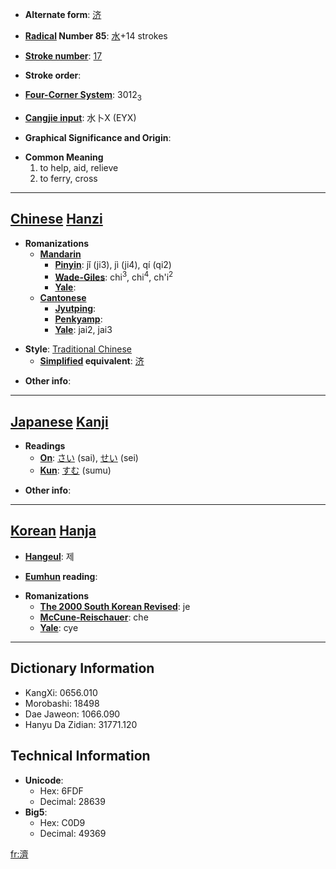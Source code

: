 * '''Alternate form''': [[济]]

* '''[[Wiktionary:Chinese radical index| Radical]] Number 85''': [[Wiktionary:Chinese radical index 水|水]]+14 strokes

* '''[[Wiktionary:Chinese total strokes index|Stroke number]]''': [[Wiktionary:Chinese total strokes index 17|17]]

* '''Stroke order''': 

* '''[[Wiktionary:Chinese four corner index|Four-Corner System]]''': 3012<sub>3</sub>

* '''[[Wiktionary:Chinese Cangjie index|Cangjie input]]''': 水卜X (EYX)

* '''Graphical Significance and Origin''': 

* '''Common Meaning'''
*#to help, aid, relieve
*# to ferry, cross


----

== [[Chinese]] [[Hanzi]] ==

* '''Romanizations'''
** '''[[Mandarin]]'''
*** '''[[Pinyin]]''': jǐ (ji3), jì (ji4), qí (qi2)
*** '''[[Wade-Giles]]''': chi<sup>3</sup>, chi<sup>4</sup>, ch'i<sup>2</sup>
*** '''[[Yale]]''': 
** '''[[Cantonese]]'''
*** '''[[Jyutping]]''':
*** '''[[Penkyamp]]''': 
*** '''[[Yale]]''': jai2, jai3

* '''Style''': [[Traditional Chinese]] 
** '''[[Simplified Chinese|Simplified]] equivalent''': [[济]]

* '''Other info''': 

----

== [[Japanese]] [[Kanji]] ==

* '''Readings'''
** '''[[On]]''': [[さい]] (sai), [[せい]] (sei)
** '''[[Kun]]''': [[すむ]] (sumu)

* '''Other info''':  

----

== [[Korean]] [[Hanja]] ==

* '''[[Hangeul]]''': 제

* '''[[Eumhun]] reading''': 

* '''Romanizations'''
** '''[[The 2000 South Korean Revised Romanization|The 2000 South Korean Revised]]''': je
** '''[[McCune-Reischauer]]''': che
** '''[[Yale]]''': cye

----

== Dictionary Information ==

* KangXi: 0656.010
* Morobashi: 18498
* Dae Jaweon: 1066.090
* Hanyu Da Zidian: 31771.120

== Technical Information ==

* '''Unicode''':
** Hex: 6FDF
** Decimal: 28639
* '''Big5''':
** Hex: C0D9
** Decimal: 49369

[[fr:濟]]